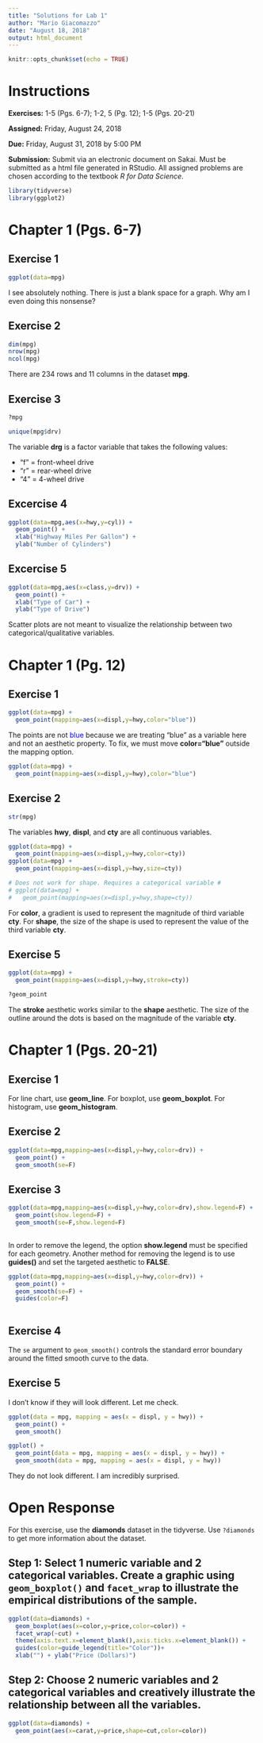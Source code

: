 ```yaml
---
title: "Solutions for Lab 1"
author: "Mario Giacomazzo"
date: "August 18, 2018"
output: html_document
---
```


```r
knitr::opts_chunk$set(echo = TRUE)
```

# Instructions

**Exercises:** 1-5 (Pgs. 6-7); 1-2, 5 (Pg. 12); 1-5 (Pgs. 20-21)

**Assigned:** Friday, August 24, 2018

**Due:** Friday, August 31, 2018 by 5:00 PM

**Submission:** Submit via an electronic document on Sakai. Must be submitted as a html file generated in RStudio. All assigned problems are chosen according to the textbook *R for Data Science*. 

```r
library(tidyverse)
library(ggplot2)
```

# Chapter 1 (Pgs. 6-7)

##  Exercise 1
```r
ggplot(data=mpg)
```

I see absolutely nothing. There is just a blank space for a graph. Why am I even doing this nonsense?

##  Exercise 2
```r
dim(mpg)
nrow(mpg)
ncol(mpg)
```
There are 234 rows and 11 columns in the dataset **mpg**.

##  Exercise 3
```r
?mpg
```

```r
unique(mpg$drv)
```


The variable **drg** is a factor variable that takes the following values:

- "f" = front-wheel drive
- "r" = rear-wheel drive
- "4" = 4-wheel drive

##  Excercise 4
```r
ggplot(data=mpg,aes(x=hwy,y=cyl)) +
  geom_point() + 
  xlab("Highway Miles Per Gallon") +
  ylab("Number of Cylinders")
```


##  Excercise 5
```r
ggplot(data=mpg,aes(x=class,y=drv)) + 
  geom_point() + 
  xlab("Type of Car") +
  ylab("Type of Drive")
```

Scatter plots are not meant to visualize the relationship between two categorical/qualitative variables. 

# Chapter 1 (Pg. 12)

##  Exercise 1
```r
ggplot(data=mpg) +
  geom_point(mapping=aes(x=displ,y=hwy,color="blue"))
```

The points are not <span style="color:blue"> blue </span> because we are treating "blue" as a variable here and not an aesthetic property. To fix, we must move **color="blue"** outside the mapping option. 

```r
ggplot(data=mpg) +
  geom_point(mapping=aes(x=displ,y=hwy),color="blue")
```


##  Exercise 2
```r
str(mpg)
```

The variables **hwy**, **displ**, and **cty** are all continuous variables.
```r
ggplot(data=mpg) +
  geom_point(mapping=aes(x=displ,y=hwy,color=cty))
ggplot(data=mpg) +
  geom_point(mapping=aes(x=displ,y=hwy,size=cty))

# Does not work for shape. Requires a categorical variable #
# ggplot(data=mpg) +
#   geom_point(mapping=aes(x=displ,y=hwy,shape=cty))
```

For **color**, a gradient is used to represent the magnitude of third variable **cty**. For **shape**, the size of the shape is used to represent the value of the third variable **cty**.

##  Exercise 5
```r
ggplot(data=mpg) +
  geom_point(mapping=aes(x=displ,y=hwy,stroke=cty))
```

```r
?geom_point
```
The **stroke** aesthetic works similar to the **shape** aesthetic. The size of the outline around the dots is based on the magnitude of the variable **cty**.

# Chapter 1 (Pgs. 20-21)

##  Exercise 1
For line chart, use **geom_line**. For boxplot, use **geom_boxplot**. For histogram, use **geom_histogram**.

##  Exercise 2
```r
ggplot(data=mpg,mapping=aes(x=displ,y=hwy,color=drv)) +
  geom_point() +
  geom_smooth(se=F)
```

##  Exercise 3
```r
ggplot(data=mpg,mapping=aes(x=displ,y=hwy,color=drv),show.legend=F) +
  geom_point(show.legend=F) +
  geom_smooth(se=F,show.legend=F)
  
```

In order to remove the legend, the option **show.legend** must be specified for each geometry. Another method for removing the legend is to use **guides()** and set the targeted aesthetic to **FALSE**.

```r
ggplot(data=mpg,mapping=aes(x=displ,y=hwy,color=drv)) +
  geom_point() +
  geom_smooth(se=F) +
  guides(color=F)
  
```

##  Exercise 4

The `se` argument to `geom_smooth()` controls the standard error boundary around the fitted smooth curve to the data. 

##  Exercise 5

I don't know if they will look different. Let me check.

```r
ggplot(data = mpg, mapping = aes(x = displ, y = hwy)) + 
  geom_point() + 
  geom_smooth()

ggplot() + 
  geom_point(data = mpg, mapping = aes(x = displ, y = hwy)) + 
  geom_smooth(data = mpg, mapping = aes(x = displ, y = hwy))
```

They do not look different. I am incredibly surprised.

# Open Response

For this exercise, use the **diamonds** dataset in the tidyverse. Use `?diamonds` to get more information about the dataset.

## Step 1: Select 1 numeric variable and 2 categorical variables. Create a graphic using `geom_boxplot()` and `facet_wrap` to illustrate the empirical distributions of the sample.

```r
ggplot(data=diamonds) +
  geom_boxplot(aes(x=color,y=price,color=color)) + 
  facet_wrap(~cut) +
  theme(axis.text.x=element_blank(),axis.ticks.x=element_blank()) + 
  guides(color=guide_legend(title="Color"))+
  xlab("") + ylab("Price (Dollars)")
```


## Step 2: Choose 2 numeric variables and 2 categorical variables and creatively illustrate the relationship between all the variables. 
```r
ggplot(data=diamonds) + 
  geom_point(aes(x=carat,y=price,shape=cut,color=color)) 
```







